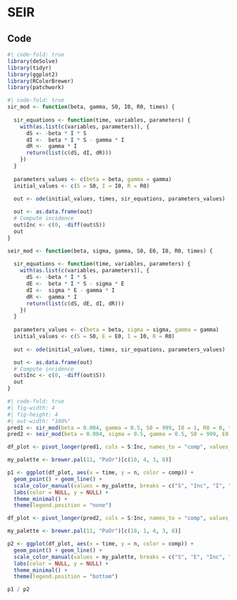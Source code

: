 # SEIR

## Code

```r
#| code-fold: true
library(deSolve)
library(tidyr)
library(ggplot2)
library(RColorBrewer)
library(patchwork)
```

```r
#| code-fold: true
sir_mod <- function(beta, gamma, S0, I0, R0, times) {
  
  sir_equations <- function(time, variables, parameters) {
    with(as.list(c(variables, parameters)), {
      dS <- -beta * I * S
      dI <-  beta * I * S - gamma * I
      dR <-  gamma * I
      return(list(c(dS, dI, dR)))
    })
  }
  
  parameters_values <- c(beta = beta, gamma = gamma)
  initial_values <- c(S = S0, I = I0, R = R0)
  
  out <- ode(initial_values, times, sir_equations, parameters_values)

  out <- as.data.frame(out)
  # Compute incidence
  out$Inc <- c(0, -diff(out$S))
  out
}
```

```r
seir_mod <- function(beta, sigma, gamma, S0, E0, I0, R0, times) {
  
  sir_equations <- function(time, variables, parameters) {
    with(as.list(c(variables, parameters)), {
      dS <- -beta * I * S
      dE <-  beta * I * S - sigma * E
      dI <-  sigma * E - gamma * I
      dR <-  gamma * I
      return(list(c(dS, dE, dI, dR)))
    })
  }
  
  parameters_values <- c(beta = beta, sigma = sigma, gamma = gamma)
  initial_values <- c(S = S0, E = E0, I = I0, R = R0)
  
  out <- ode(initial_values, times, sir_equations, parameters_values)

  out <- as.data.frame(out)
  # Compute incidence
  out$Inc <- c(0, -diff(out$S))
  out
}
```

```r
#| code-fold: true
#| fig-width: 4
#| fig-height: 4
#| out-width: "100%"
pred1 <- sir_mod(beta = 0.004, gamma = 0.5, S0 = 999, I0 = 1, R0 = 0, times = 1:20)
pred2 <- seir_mod(beta = 0.004, sigma = 0.5, gamma = 0.5, S0 = 999, E0 = 0, I0 = 1, R0 = 0, times = 1:20)

df_plot <- pivot_longer(pred1, cols = S:Inc, names_to = "comp", values_to = "n")

my_palette <- brewer.pal(11, "PuOr")[c(10, 4, 3, 8)]

p1 <- ggplot(df_plot, aes(x = time, y = n, color = comp)) +
  geom_point() + geom_line() +
  scale_color_manual(values = my_palette, breaks = c("S", "Inc", "I", "R")) +
  labs(color = NULL, y = NULL) +
  theme_minimal() +
  theme(legend.position = "none")

df_plot <- pivot_longer(pred2, cols = S:Inc, names_to = "comp", values_to = "n")

my_palette <- brewer.pal(11, "PuOr")[c(10, 1, 4, 3, 8)]

p2 <- ggplot(df_plot, aes(x = time, y = n, color = comp)) +
  geom_point() + geom_line() +
  scale_color_manual(values = my_palette, breaks = c("S", "E", "Inc", "I", "R")) +
  labs(color = NULL, y = NULL) +
  theme_minimal() +
  theme(legend.position = "bottom")

p1 / p2
```

